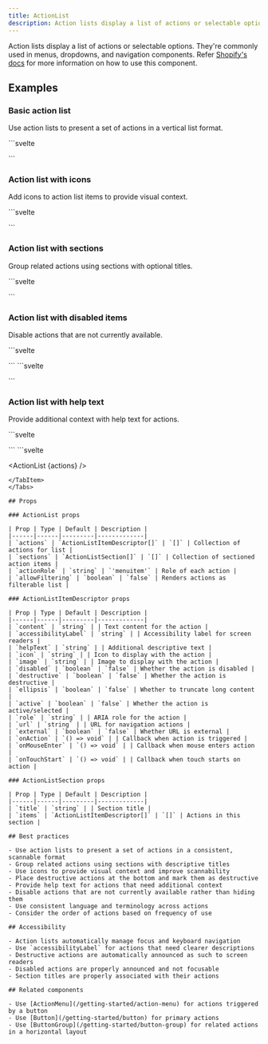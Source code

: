 ```yaml
---
title: ActionList
description: Action lists display a list of actions or selectable options.
---
```



Action lists display a list of actions or selectable options. They're commonly used in menus, dropdowns, and navigation components.
Refer <a href="https://polaris-react.shopify.com/components/lists/action-list" target="_blank">Shopify's docs</a> for more information on how to use this component.

## Examples

### Basic action list

Use action lists to present a set of actions in a vertical list format.

<Tabs>
<TabItem label="Preview">
  <Preview src="action-list" title="Action list preview" />
</TabItem>
<TabItem label="Code">
```svelte
<script>
  import { ActionList } from 'svelte-polaris';

  const actions = [
    { content: 'Import file', onAction: () => console.log('Import file') },
    { content: 'Export file', onAction: () => console.log('Export file') },
    { content: 'Duplicate', onAction: () => console.log('Duplicate') },
    { content: 'Print', onAction: () => console.log('Print') }
  ];
</script>

<ActionList items={actions} />
```
</TabItem>
</Tabs>

### Action list with icons

Add icons to action list items to provide visual context.

<Tabs>
<TabItem label="Preview">
  <Preview src="action-list?type=action-list-with-icons" title="Action list with icons preview" />
</TabItem>
<TabItem label="Code">
```svelte
<script>
  import { ActionList } from 'svelte-polaris';

  const actions = [
    { 
      content: 'Import file', 
      icon: 'ImportIcon',
      onAction: () => console.log('Import file') 
    },
    { 
      content: 'Export file', 
      icon: 'ExportIcon',
      onAction: () => console.log('Export file') 
    },
    { 
      content: 'Duplicate', 
      icon: 'DuplicateIcon',
      onAction: () => console.log('Duplicate') 
    },
    { 
      content: 'Delete', 
      icon: 'DeleteIcon',
      destructive: true,
      onAction: () => console.log('Delete') 
    }
  ];
</script>

<ActionList items={actions} />
```
</TabItem>
</Tabs>

### Action list with sections

Group related actions using sections with optional titles.

<Tabs>
<TabItem label="Preview">
  <Preview src="action-list?type=action-list-with-sections" title="Action list with sections preview" />
</TabItem>
<TabItem label="Code">
```svelte
<script>
  import { ActionList } from 'svelte-polaris';

  const sections = [
    {
      title: 'File actions',
      items: [
        { content: 'Import', onAction: () => console.log('Import') },
        { content: 'Export', onAction: () => console.log('Export') }
      ]
    },
    {
      title: 'Edit actions',
      items: [
        { content: 'Duplicate', onAction: () => console.log('Duplicate') },
        { content: 'Edit', onAction: () => console.log('Edit') }
      ]
    },
    {
      items: [
        { 
          content: 'Delete', 
          destructive: true,
          onAction: () => console.log('Delete') 
        }
      ]
    }
  ];
</script>

<ActionList sections={sections} />
```
</TabItem>
</Tabs>

### Action list with disabled items

Disable actions that are not currently available.

<Tabs>
<TabItem label="Preview">
```svelte
<script>
  import { ActionList } from 'svelte-polaris';

  const actions = [
    { content: 'Copy', onAction: () => console.log('Copy') },
    { content: 'Paste', disabled: true },
    { content: 'Cut', onAction: () => console.log('Cut') },
    { content: 'Select all', onAction: () => console.log('Select all') }
  ];
</script>

<ActionList items={actions} />
```
</TabItem>
<TabItem label="Code">
```svelte
<script>
  import { ActionList } from 'svelte-polaris';

  const actions = [
    { content: 'Copy', onAction: () => console.log('Copy') },
    { content: 'Paste', disabled: true },
    { content: 'Cut', onAction: () => console.log('Cut') },
    { content: 'Select all', onAction: () => console.log('Select all') }
  ];
</script>

<ActionList items={actions} />
```
</TabItem>
</Tabs>

### Action list with help text

Provide additional context with help text for actions.

<Tabs>
<TabItem label="Preview">
```svelte
<script>
  import { ActionList } from 'svelte-polaris';

  const actions = [
    { 
      content: 'Publish product',
      helpText: 'Make this product available in your online store',
      onAction: () => console.log('Publish') 
    },
    { 
      content: 'Unpublish product',
      helpText: 'Hide this product from your online store',
      onAction: () => console.log('Unpublish') 
    },
    { 
      content: 'Archive product',
      helpText: 'Remove this product from all sales channels',
      destructive: true,
      onAction: () => console.log('Archive') 
    }
  ];
</script>

<ActionList items={actions} />
```
</TabItem>
<TabItem label="Code">
```svelte
<script>
  import { ActionList } from 'svelte-polaris';

  const actions = [
    { 
      content: 'Publish product',
      helpText: 'Make this product available in your online store',
      onAction: () => console.log('Publish') 
    },
    { 
      content: 'Unpublish product',
      helpText: 'Hide this product from your online store',
      onAction: () => console.log('Unpublish') 
    },
    { 
      content: 'Archive product',
      helpText: 'Remove this product from all sales channels',
      destructive: true,
      onAction: () => console.log('Archive') 
    }
  ];
</script>

<ActionList {actions} />
```
</TabItem>
</Tabs>

## Props

### ActionList props

| Prop | Type | Default | Description |
|------|------|---------|-------------|
| `actions` | `ActionListItemDescriptor[]` | `[]` | Collection of actions for list |
| `sections` | `ActionListSection[]` | `[]` | Collection of sectioned action items |
| `actionRole` | `string` | `'menuitem'` | Role of each action |
| `allowFiltering` | `boolean` | `false` | Renders actions as filterable list |

### ActionListItemDescriptor props

| Prop | Type | Default | Description |
|------|------|---------|-------------|
| `content` | `string` | | Text content for the action |
| `accessibilityLabel` | `string` | | Accessibility label for screen readers |
| `helpText` | `string` | | Additional descriptive text |
| `icon` | `string` | | Icon to display with the action |
| `image` | `string` | | Image to display with the action |
| `disabled` | `boolean` | `false` | Whether the action is disabled |
| `destructive` | `boolean` | `false` | Whether the action is destructive |
| `ellipsis` | `boolean` | `false` | Whether to truncate long content |
| `active` | `boolean` | `false` | Whether the action is active/selected |
| `role` | `string` | | ARIA role for the action |
| `url` | `string` | | URL for navigation actions |
| `external` | `boolean` | `false` | Whether URL is external |
| `onAction` | `() => void` | | Callback when action is triggered |
| `onMouseEnter` | `() => void` | | Callback when mouse enters action |
| `onTouchStart` | `() => void` | | Callback when touch starts on action |

### ActionListSection props

| Prop | Type | Default | Description |
|------|------|---------|-------------|
| `title` | `string` | | Section title |
| `items` | `ActionListItemDescriptor[]` | `[]` | Actions in this section |

## Best practices

- Use action lists to present a set of actions in a consistent, scannable format
- Group related actions using sections with descriptive titles
- Use icons to provide visual context and improve scannability
- Place destructive actions at the bottom and mark them as destructive
- Provide help text for actions that need additional context
- Disable actions that are not currently available rather than hiding them
- Use consistent language and terminology across actions
- Consider the order of actions based on frequency of use

## Accessibility

- Action lists automatically manage focus and keyboard navigation
- Use `accessibilityLabel` for actions that need clearer descriptions
- Destructive actions are automatically announced as such to screen readers
- Disabled actions are properly announced and not focusable
- Section titles are properly associated with their actions

## Related components

- Use [ActionMenu](/getting-started/action-menu) for actions triggered by a button
- Use [Button](/getting-started/button) for primary actions
- Use [ButtonGroup](/getting-started/button-group) for related actions in a horizontal layout
